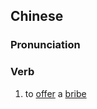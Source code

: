 {{also|楔钱}}
==Chinese==
{{zh-forms|s=楔钱|alt=揳錢}}

===Pronunciation===
{{zh-pron
|mn=qz,xm:soeh-chîⁿ/zz:seh-chîⁿ
|cat=v
}}

===Verb===
{{zh-verb}}

# {{lb|zh|Min Nan}} to [[offer]] a [[bribe]]